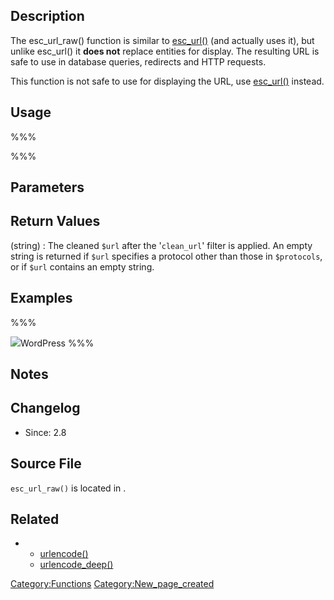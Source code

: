 == Description ==

The esc_url_raw() function is similar to [[Function Reference/esc_url|esc_url()]] (and actually uses it), but unlike esc_url() it '''does not''' replace entities for display. The resulting URL is safe to use in database queries, redirects and HTTP requests.

This function is not safe to use for displaying the URL, use [[Function Reference/esc_url|esc_url()]] instead.

== Usage ==

%%%<?php esc_url_raw( $url, $protocols ); ?>%%%

== Parameters ==

{{Parameter|$url|string|The URL to be cleaned.}}
{{Parameter|$protocols|array|An array of acceptable protocols. Defaults to '<tt>http</tt>', '<tt>https</tt>', '<tt>ftp</tt>', '<tt>ftps</tt>', '<tt>mailto</tt>', '<tt>news</tt>', '<tt>irc</tt>', '<tt>gopher</tt>', '<tt>nntp</tt>', '<tt>feed</tt>', '<tt>telnet</tt>' if not set.|optional|null}}

== Return Values ==

; (string) : The cleaned <tt>$url</tt> after the '<tt>clean_url</tt>' filter is applied.  An empty string is returned if <tt>$url</tt> specifies a protocol other than those in <tt>$protocols</tt>, or if <tt>$url</tt> contains an empty string.

== Examples ==

%%%
<!-- Right -->
<?php
    $url = 'http://wordpress.org';
    $response = wp_remote_get( esc_url_raw( $url ) ); // no need to escape entities
    if ( !is_wp_error( $response ) ) {
        echo wp_remote_retrieve_body( $response );
    }
?>

<!-- Wrong! Use esc_url instead! -->
<img src='<?php echo esc_url_raw( $url ); ?>' />
<a href='<?php echo esc_url_raw( $url ); ?>'>WordPress</a>
%%%

== Notes ==



== Changelog ==

* Since: 2.8

== Source File ==

<tt>esc_url_raw()</tt> is located in {{Trac|wp-includes/formatting.php}}.

== Related ==

{{Esc Tags}}
** [[Function Reference/urlencode|urlencode()]]
** [[Function Reference/urlencode_deep|urlencode_deep()]]

{{Tag Footer}}

[[Category:Functions]]
[[Category:New_page_created]]